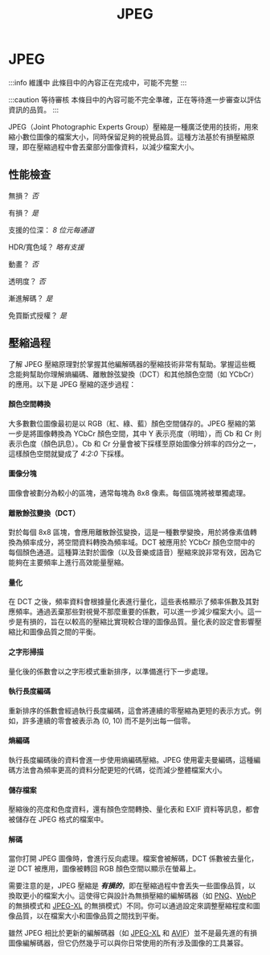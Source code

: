 ﻿---
title: JPEG
sidebar_position: 1
---

# JPEG

:::info 維護中
此條目中的內容正在完成中，可能不完整
:::

:::caution 等待審核
本條目中的內容可能不完全準確，正在等待進一步審查以評估資訊的品質。
:::

JPEG（Joint Photographic Experts Group）壓縮是一種廣泛使用的技術，用來縮小數位圖像的檔案大小，同時保留足夠的視覺品質。這種方法基於有損壓縮原理，即在壓縮過程中會丟棄部分圖像資料，以減少檔案大小。

## 性能檢查

無損？ *否*

有損？ *是*

支援的位深：
*8 位元每通道*

HDR/寬色域？ *略有支援*

動畫？ *否*

透明度？ *否*

漸進解碼？ *是*

免買斷式授權？ *是*

## 壓縮過程

了解 JPEG 壓縮原理對於掌握其他編解碼器的壓縮技術非常有幫助。掌握這些概念能夠幫助你理解熵編碼、離散餘弦變換（DCT）和其他顏色空間（如 YCbCr）的應用。以下是 JPEG 壓縮的逐步過程：

#### 顏色空間轉換
   大多數數位圖像最初是以 RGB（紅、綠、藍）顏色空間儲存的。JPEG 壓縮的第一步是將圖像轉換為 YCbCr 顏色空間，其中 Y 表示亮度（明暗），而 Cb 和 Cr 則表示色度（顏色訊息）。Cb 和 Cr 分量會被下採樣至原始圖像分辨率的四分之一，這樣顏色空間就變成了 *4:2:0* 下採樣。

#### 圖像分塊
   圖像會被劃分為較小的區塊，通常每塊為 8x8 像素。每個區塊將被單獨處理。

#### 離散餘弦變換（DCT）
   對於每個 8x8 區塊，會應用離散餘弦變換，這是一種數學變換，用於將像素值轉換為頻率成分，將空間資料轉換為頻率域。DCT 被應用於 YCbCr 顏色空間中的每個顏色通道。這種算法對於圖像（以及音樂或語音）壓縮來說非常有效，因為它能夠在主要頻率上進行高效能量壓縮。

#### 量化
   在 DCT 之後，頻率資料會根據量化表進行量化，這些表格顯示了頻率係數及其對應頻率。通過丟棄那些對視覺不那麼重要的係數，可以進一步減少檔案大小。這一步是有損的，旨在以較高的壓縮比實現較合理的圖像品質。量化表的設定會影響壓縮比和圖像品質之間的平衡。

#### 之字形掃描
   量化後的係數會以之字形模式重新排序，以準備進行下一步處理。

#### 執行長度編碼
   重新排序的係數會經過執行長度編碼，這會將連續的零壓縮為更短的表示方式。例如，許多連續的零會被表示為 (0, 10) 而不是列出每一個零。

#### 熵編碼
   執行長度編碼後的資料會進一步使用熵編碼壓縮。JPEG 使用霍夫曼編碼，這種編碼方法會為頻率更高的資料分配更短的代碼，從而減少整體檔案大小。

#### 儲存檔案
   壓縮後的亮度和色度資料，還有顏色空間轉換、量化表和 EXIF 資料等訊息，都會被儲存在 JPEG 格式的檔案中。

#### 解碼
   當你打開 JPEG 圖像時，會進行反向處理。檔案會被解碼，DCT 係數被去量化，逆 DCT 被應用，圖像被轉回 RGB 顏色空間以顯示在螢幕上。

需要注意的是，JPEG 壓縮是 ***有損的***，即在壓縮過程中會丟失一些圖像品質，以換取更小的檔案大小。這使得它與設計為無損壓縮的編解碼器（如 [PNG](../images/PNG.mdx)、[WebP](../images/WebP.mdx) 的無損模式和 [JPEG-XL](../images/JXL.mdx) 的無損模式）不同。你可以通過設定來調整壓縮程度和圖像品質，以在檔案大小和圖像品質之間找到平衡。

雖然 JPEG 相比於更新的編解碼器（如 [JPEG-XL](./JXL.mdx) 和 [AVIF](../images/AVIF.mdx)）並不是最先進的有損圖像編解碼器，但它仍然幾乎可以與你日常使用的所有涉及圖像的工具兼容。